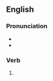 ==English==

===Pronunciation===
* {{IPA|/ˈɡeɪtɪŋ/|lang=en}}
* {{homophones|gating|lang=en}}

===Verb===
{{head|en|verb form}}

# {{present participle of|gait|lang=en|nocat=1}}